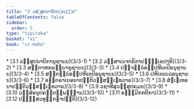 ```yaml
---
title: "3 ວສ຺ສູປນາຍິກກ຺ຂນ຺ຘກ"
tableOfContents: false
sidebar:
  order: 5
type: "tipitaka"
basket: "vi"
book: "vi-maha"
---
```



<DynamicBreadcrumb />



<TableOfContents book="vi-maha" section="3">
* [3.1 ວສ຺ສູປນາຍິການຸຊານນ](3/3-1)
* [3.2 ວສ຺ສາເນຈາຣິກາປຏິກ຺ເຂປາທິ](3/3-2)
* [3.3 ສຕ຺ຕາຫກຣຓີຍານຸຊານນ](3/3-3)
* [3.4 ປຎ຺ຈນ຺ນໍອປ຺ປຫິເຕປິອນຸຊານນ](3/3-4)
* [3.5 ສຕ຺ຕນ຺ນໍອປ຺ປຫິເຕປິອນຸຊານນ](3/3-5)
* [3.6 ປຫິເຕເຍວອນຸຊານນ](3/3-6)
* [3.7 ອນ຺ຕຣາເຍອນາປຕ຺ຕິວສ຺ສຈ຺ເຉທວາຣ](3/3-7)
* [3.8 ສໍຆເຠເທອນາປຕ຺ຕິວສ຺ສຈ຺ເຉທວາຣ](3/3-8)
* [3.9 ວຊາທີສຸວສ຺ສູປຄມນ](3/3-9)
* [3.10 ວສ຺ສໍອນຸປຄນ຺ຕພ຺ພຏ຺ຐານ](3/3-10)
* [3.11 ອຘມ຺ມິກກຕິກາ](3/3-11)
* [3.12 ປຏິສ຺ສວທຸກ຺ກຏາປຕ຺ຕິ](3/3-12)
</TableOfContents>